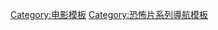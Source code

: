 {{navbox
| name = 歌剧魅影
| title = 《[[歌劇魅影 (消歧義)|歌劇魅影]]》
| state = {{{state|autocollapse}}}
| bodyclass = hlist

| above =
* [[加斯东·勒鲁]]
* [[安德鲁·劳埃德·韦伯]]

| group1 = 書籍
| list1 =
{{Navbox subgroup
 |group1 = 原著小說  
 |list1 =
* 《[[歌劇魅影]]》（1909–1910）
 |group2 = 續寫或改寫  
 |list2 =
* {{link-en|Phantom (Kay novel)}} (1990)
* {{link-en|The Canary Trainer}} (1993)
* {{link-en|The Phantom of Manhattan}} (1999)
}}
| group2 = 舞台劇
|  list2 =
* {{link-en|1976年音乐剧版|Phantom of the Opera (1976 musical)}}
* [[歌劇魅影_(音樂劇)|1986年洛伊韦伯音乐剧版]]
* {{link-en|1991年音乐剧版|Phantom (musical)}}
* {{link-en|歌劇魅影2：愛無止盡|Love Never Dies (musical)}}（2010）

| group3 = 影視作品
|  list3 =
* [[歌剧魅影 (1925年电影)|1925年电影版]]
* [[夜半歌聲_(1937年電影)|1937年《夜半歌聲》]]
* {{link-en|Phantom of the Opera (1943 film)}}
* {{link-en|夜半歌聲（上下集）The Phantom of the Opera (1962 film)}}
* {{link-en|The Phantom of Hollywood}} (1974)
* {{link-en|Phantom of the Paradise}} (1974)
* {{link-en|Opera (film)}} (1987)
* {{link-en|The Phantom of the Opera: The Motion Picture}} (1989)
* {{link-en|Phantom of the Mall: Eric's Revenge}} (1989)
* [[歌劇魅影 (迷你影集)|1990年迷你影集]]（1990）
* [[The Phantom Lover]] (1995)
* {{link-en|The Phantom of the Opera (1998 film)}}
* [[歌劇魅影 (2004年電影)|2004年电影版]]
* {{link-en|The Phantom of the Opera at the Royal Albert Hall}} (2011)

| group4 = [[:Category:歌劇魅影角色|角色]]
|  list4 =
* [[艾瑞克 (歌劇魅影)|艾瑞克]]
* [[克莉絲汀·戴也]]
* [[勞爾·夏尼子爵]]
<!--
* [[The Persian]]
* [[Carlotta (The Phantom of the Opera)|Carlotta]]
* [[Madame Giry]]
* [[Meg Giry]]
* [[Joseph Buquet]]
-->

<!--
| group5 = [[:Category:歌劇魅影的歌曲|歌曲]]
|  list5 =
* "[[The Phantom of the Opera (Andrew Lloyd Webber song)|The Phantom of the Opera]]"
* "[[The Music of the Night]]"
* "[[All I Ask of You]]"
* "[[Learn to Be Lonely]]"
* "[['Til I Hear You Sing]]"
-->

| group6 = 其他
|  list6 =
* [[巴黎歌劇院]]
}}<noinclude>
{{collapsible option}}
{{DEFAULTSORT:Phantom of the Opera}}
[[Category:电影模板]]
[[Category:恐怖片系列導航模板]]
</noinclude>